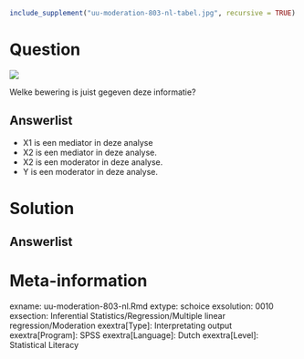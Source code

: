 ```{r, echo = FALSE, results = "hide"}
include_supplement("uu-moderation-803-nl-tabel.jpg", recursive = TRUE)
```



Question
========
  

![](uu-moderation-803-nl-tabel.jpg)

Welke bewering is juist gegeven deze informatie?
  
Answerlist
----------
* X1 is een mediator in deze analyse
* X2 is een mediator in deze analyse.
* X2 is een moderator in deze analyse.   
* Y is een moderator in deze analyse.


Solution
========
  


Answerlist
----------



Meta-information
================
exname: uu-moderation-803-nl.Rmd
extype: schoice
exsolution: 0010
exsection: Inferential Statistics/Regression/Multiple linear regression/Moderation
exextra[Type]: Interpretating output
exextra[Program]: SPSS
exextra[Language]: Dutch
exextra[Level]: Statistical Literacy
